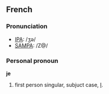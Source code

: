 ==French==
===Pronunciation===
*[[w:IPA|IPA]]: /ʒə/
*[[w:SAMPA|SAMPA]]: /Z@/

===Personal pronoun===
'''je'''

# first person singular, subjuct case, [[I]].